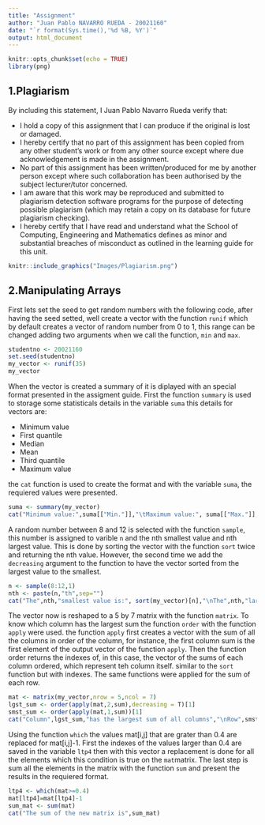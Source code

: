 ```yaml
---
title: "Assignment"
author: "Juan Pablo NAVARRO RUEDA - 20021160"
date: "`r format(Sys.time(),'%d %B, %Y')`"
output: html_document
---
```


```r
knitr::opts_chunk$set(echo = TRUE)
library(png)
```

## 1.Plagiarism

By including this statement, I Juan Pablo Navarro Rueda verify that:

+ I hold a copy of this assignment that I can produce if the original is lost or damaged.
+ I hereby certify that no part of this assignment has been copied from any other student’s work or from any other source except where due acknowledgement is made in the assignment.
+ No part of this assignment has been written/produced for me by another person except where such collaboration has been authorised by the subject lecturer/tutor concerned.
+ I am aware that this work may be reproduced and submitted to plagiarism detection software programs for the purpose of detecting possible plagiarism (which may retain a copy on its database for future plagiarism checking).
+ I hereby certify that I have read and understand what the School of Computing, Engineering and Mathematics defines as minor and substantial breaches of misconduct as outlined in the learning guide for this unit.

```r
knitr::include_graphics("Images/Plagiarism.png")
```

## 2.Manipulating Arrays

First lets set the seed to get random numbers with the following code, after having the seed setted, well create a vector with the function `runif` which by default creates a vector of random number from 0 to 1, this range can be changed adding two arguments when we call the function, `min` and `max`.
```r
studentno <- 20021160
set.seed(studentno)
my_vector <- runif(35)
my_vector
```

When the vector is created a summary of it is diplayed with an special format presented in the assigment guide. First the function `summary` is used to storage some statisticals details in the variable `suma` this details for vectors are: 

+ Minimum value
+ First quantile
+ Median
+ Mean
+ Third quantile
+ Maximum value

the `cat` function is used to create the format and with the variable `suma`, the requiered values were presented.
```r
suma <- summary(my_vector)
cat("Minimum value:",suma[["Min."]],"\tMaximum value:", suma[["Max."]],"\nAverage value:", suma[["Mean"]],"\tMedian value:",suma[["Median"]])
```
A random number between 8 and 12 is selected with the function `sample`, this number is assigned to varible `n` and the nth smallest value and nth largest value. This is done by sorting the vector with the function `sort` twice and returning the nth value. However, the second time we add the `decreasing` argument to the function to have the vector sorted from the largest value to the smallest.
```r
n <- sample(8:12,1)
nth <- paste(n,"th",sep="")
cat("The",nth,"smallest value is:", sort(my_vector)[n],"\nThe",nth,"largest value is:",sort(my_vector,decreasing = TRUE)[n])
```
The vector now is reshaped to a 5 by 7 matrix with the function `matrix`. To know which column has the largest sum the function `order` with the function `apply` were used. the function `apply` first creates a vector with the sum of all the columns in order of the column, for instance, the first column sum is the first element of the output vector of the function `apply`. Then the function order returns the indexes of, in this case, the vector of the sums of each column ordered, which represent teh column itself. similar to the `sort` function but with indexes. The same functions were applied for the sum of each row.
```r
mat <- matrix(my_vector,nrow = 5,ncol = 7)
lgst_sum <- order(apply(mat,2,sum),decreasing = T)[1]
smst_sum <- order(apply(mat,1,sum))[1]
cat("Column",lgst_sum,"has the largest sum of all columns","\nRow",smst_sum,"has the smallest sum of all rows")
```
Using the function `which` the values mat[i,j] that are grater than 0.4 are replaced for mat[i,j]-1. First the indexes of the values larger than 0.4 are saved in the variable `ltp4` then with this vector a replacement is done for all the elements which this condition is true on the `mat`matrix. The last step is sum all the elements in the matrix with the function `sum` and present the results in the requiered format.
```r
ltp4 <- which(mat>=0.4)
mat[ltp4]=mat[ltp4]-1
sum_mat <- sum(mat)
cat("The sum of the new matrix is",sum_mat)
```
